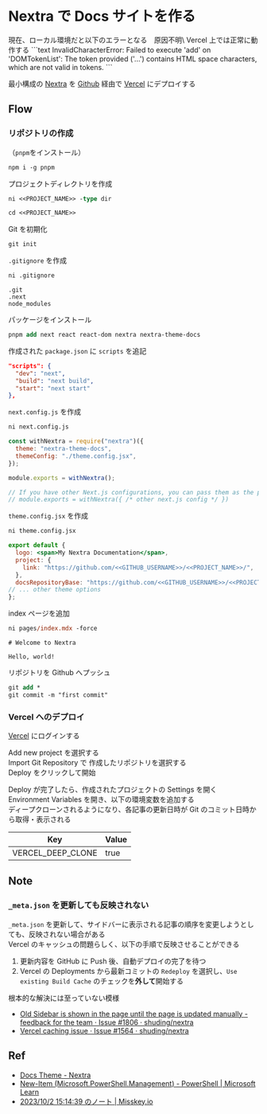 
# Nextra で Docs サイトを作る

<Callout type="error" emoji="️🚫">
  現在、ローカル環境だと以下のエラーとなる　原因不明\
  Vercel 上では正常に動作する
  ```text
  InvalidCharacterError: Failed to execute 'add' on 'DOMTokenList': The token provided ('...') contains HTML space characters, which are not valid in tokens.
  ```
</Callout>

最小構成の [Nextra](https://nextra.site/) を [Github](https://github.com/) 経由で [Vercel](https://vercel.com/) にデプロイする

## Flow

### リポジトリの作成

（`pnpm`をインストール）

```ps
npm i -g pnpm
```

プロジェクトディレクトリを作成

```ps
ni <<PROJECT_NAME>> -type dir
```

```ps
cd <<PROJECT_NAME>>
```

Git を初期化

```ps
git init
```

`.gitignore` を作成

```ps
ni .gitignore
```

```.gitignore filename=".gitignore"
.git
.next
node_modules
```

パッケージをインストール

```ps
pnpm add next react react-dom nextra nextra-theme-docs
```

作成された `package.json` に `scripts` を追記

```json filename="package.json"
"scripts": {
  "dev": "next",
  "build": "next build",
  "start": "next start"
},
```

`next.config.js` を作成

```ps
ni next.config.js
```

```js filename="next.config.js"
const withNextra = require("nextra")({
  theme: "nextra-theme-docs",
  themeConfig: "./theme.config.jsx",
});

module.exports = withNextra();

// If you have other Next.js configurations, you can pass them as the parameter:
// module.exports = withNextra({ /* other next.js config */ })
```

`theme.config.jsx` を作成

```ps
ni theme.config.jsx
```

```jsx filename="theme.config.jsx"
export default {
  logo: <span>My Nextra Documentation</span>,
  project: {
    link: "https://github.com/<<GITHUB_USERNAME>>/<<PROJECT_NAME>>/",
  },
  docsRepositoryBase: "https://github.com/<<GITHUB_USERNAME>>/<<PROJECT_NAME>>/tree/<<DEPLOY_BRANCH>>/",
// ... other theme options
};
```

index ページを追加

```ps
ni pages/index.mdx -force
```

```mdx filename="pages/index.mdx"
# Welcome to Nextra

Hello, world!
```

リポジトリを Github へプッシュ

```ps
git add *
git commit -m "first commit"
```

### Vercel へのデプロイ

[Vercel](https://vercel.com/) にログインする

Add new project を選択する\
Import Git Repository で 作成したリポジトリを選択する\
Deploy をクリックして開始

Deploy が完了したら、作成されたプロジェクトの Settings を開く\
Environment Variables を開き、以下の環境変数を追加する\
ディープクローンされるようになり、各記事の更新日時が Git のコミット日時から取得・表示される

| Key               | Value |
| ----------------- | ----- |
| VERCEL_DEEP_CLONE | true  |

## Note

### `_meta.json` を更新しても反映されない

`_meta.json` を更新して、サイドバーに表示される記事の順序を変更しようとしても、反映されない場合がある\
Vercel のキャッシュの問題らしく、以下の手順で反映させることができる

1. 更新内容を GitHub に Push 後、自動デプロイの完了を待つ
2. Vercel の Deployments から最新コミットの `Redeploy` を選択し、`​Use existing Build Cache` のチェックを**外して**開始する

根本的な解決には至っていない模様

- [Old Sidebar is shown in the page until the page is updated manually - feedback for the team · Issue #1806 · shuding/nextra](https://github.com/shuding/nextra/issues/1806)
- [Vercel caching issue · Issue #1564 · shuding/nextra](https://github.com/shuding/nextra/issues/1564)

## Ref

- [Docs Theme - Nextra](https://nextra.site/docs/docs-theme/start)
- [New-Item (Microsoft.PowerShell.Management) - PowerShell | Microsoft Learn](https://learn.microsoft.com/en-us/powershell/module/microsoft.powershell.management/new-item)
- [2023/10/2 15:14:39 のノート | Misskey.io](https://misskey.io/notes/9kc28mo8sk)
